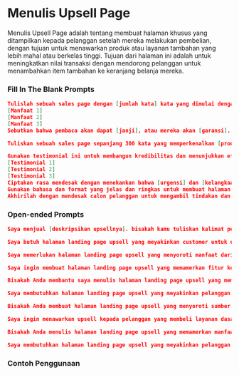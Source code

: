 # Menulis Upsell Page
Menulis Upsell Page adalah tentang membuat halaman khusus yang ditampilkan kepada pelanggan setelah mereka melakukan pembelian, dengan tujuan untuk menawarkan produk atau layanan tambahan yang lebih mahal atau berkelas tinggi. Tujuan dari halaman ini adalah untuk meningkatkan nilai transaksi dengan mendorong pelanggan untuk menambahkan item tambahan ke keranjang belanja mereka.

### Fill In The Blank Prompts

```json copy
Tulislah sebuah sales page dengan [jumlah kata] kata yang dimulai dengan kalimat "Tunggu! Pesanan Anda belum lengkap." Kemudian gunakan bahasa persuasif untuk menciptakan rasa mendesak untuk membeli produk bernama [nama produk], yang memiliki manfaat sebagai berikut:
[Manfaat 1]
[Manfaat 2]
[Manfaat 3]
Sebutkan bahwa pembaca akan dapat [janji], atau mereka akan [garansi].
```
```json copy
Tuliskan sebuah sales page sepanjang 300 kata yang memperkenalkan [produk Anda] dan menjelaskan manfaat utamanya yaitu [manfaat 1], [manfaat 2], [manfaat 3]. Tampilkan bagaimana produk ini akan membantu audiens yang merupakan [niche] dalam mencapai [hasil akhir]. Bahas juga titik-titik rasa sakit yang dihadapi target audiens yaitu [titik sakit 1], [titik sakit 2], [titik sakit 3], dan jelaskan bagaimana produk ini dapat membantu memecahkannya.
```
```json copy
Gunakan testimonial ini untuk membangun kredibilitas dan menunjukkan efektivitas produk:
[Testimonial 1]
[Testimonial 2]
[Testimonial 3]
Ciptakan rasa mendesak dengan menekankan bahwa [urgensi] dan [kelangkaan].
Gunakan bahasa dan format yang jelas dan ringkas untuk membuat halaman penjualan Anda mudah dibaca dan dinavigasi.
Akhirilah dengan mendesak calon pelanggan untuk mengambil tindakan dan melakukan pembelian, sambil memperkuat manfaat utama dan nilai produk.
```



### Open-ended Prompts
```json copy
Saya menjual [deskripsikan upsellnya]. bisakah kamu tuliskan kalimat persuasif, 200 kata yang menawarkan produk itu ke customer yang baru saja membeli [deskripsinya produk awal]
```
```json copy
Saya butuh halaman landing page upsell yang meyakinkan customer untuk upgrade ke produk yang lebih mahal. Bisakah kamu membantu saya untuk itu? [tulis detail tentang produk kamu dan audiensnya]
```
```json copy
Saya memerlukan halaman landing page upsell yang menyoroti manfaat dari [deskripsikan produk]. Bisakah Anda membantu saya dengan itu?
```
```json copy
Saya ingin membuat halaman landing page upsell yang memamerkan fitur keanggotaan VIP kami. Bisakah Anda membantu saya dengan itu?
```
```json copy
Bisakah Anda membantu saya menulis halaman landing page upsell yang mempromosikan versi lanjutan dari perangkat lunak kami?
```
```json copy
Saya membutuhkan halaman landing page upsell yang meyakinkan pelanggan untuk meng-upgrade ke rencana platinum kami. Bisakah Anda menulisnya untuk saya?
```
```json copy
Bisakah Anda membuat halaman landing page upsell yang menyoroti sumber daya tambahan yang termasuk dalam paket premium kami? Kami menawarkan [deskripsikan bisnis Anda].
```
```json copy
Saya ingin menawarkan upsell kepada pelanggan yang membeli layanan dasar kami. Bisakah Anda membantu saya menulis landing page upsell yang membuat tawaran tersebut? Kami menjual [produk] kepada [niche].
```
```json copy
Bisakah Anda menulis halaman landing page upsell yang memamerkan manfaat dari program pelatihan kami yang komprehensif?
```
```json copy
Saya membutuhkan halaman landing page upsell yang meyakinkan pelanggan untuk meng-upgrade ke produk level yang lebih tinggi. Bisakah Anda membantu saya dengan itu? [Perkenalkan detail tentang produk dan audiens Anda].
```
### Contoh Penggunaan